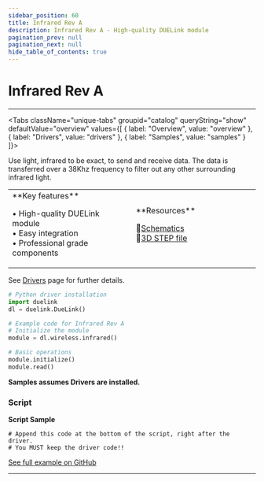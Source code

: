 ```yaml
---
sidebar_position: 60
title: Infrared Rev A
description: Infrared Rev A - High-quality DUELink module
pagination_prev: null
pagination_next: null
hide_table_of_contents: true
---
```



# Infrared Rev A

<ImageSection 
  product="winfrared-a"
  tagline="Infrared Transmitter & Receiver"
/>

---

<Tabs className="unique-tabs" groupid="catalog" queryString="show" defaultValue="overview"
  values={[
    {
        label: "Overview",
        value: "overview"
    },
    {
        label: "Drivers",
        value: "drivers"
    },
    {
        label: "Samples",
        value: "samples"
    }
]}>

<TabItem value="overview">

Use light, infrared to be exact, to send and receive data. The data is transferred over a 38Khz frequency to filter out any other surrounding infrared light.

<table><td width='50%'>
**Key features**

• High-quality DUELink module<br/>
• Easy integration<br/>
• Professional grade components<br/>

</td><td width='50%'>
**Resources**
 
📄[Schematics](/sch/gdl-winfrared-a.pdf)<br/>
🔩[3D STEP file](/3d/gdl-winfrared-a.step)<br/>
</td></table>

</TabItem>

<TabItem value="drivers">

See [Drivers](../../engine/drivers) page for further details.

```python
# Python driver installation
import duelink
dl = duelink.DueLink()

# Example code for Infrared Rev A
# Initialize the module
module = dl.wireless.infrared()

# Basic operations
module.initialize()
module.read()
```

</TabItem>

<TabItem value="samples">

**Samples assumes Drivers are installed.**

### Script

**Script Sample**

```basic
# Append this code at the bottom of the script, right after the driver.
# You MUST keep the driver code!!
```

[See full example on GitHub](https://github.com/ghi-electronics/duelink-website/tree/main/static/code/samples)

</TabItem>

</Tabs>

---

<OrderSection
    product="DUELink Infrared A"
    partnumber="GDL-WINFRARED-A"
    price="$19.99"
/>
